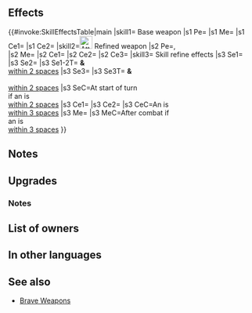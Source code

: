 {{Weapon Infobox
|tagid=SID_レディソード
|weaponName=Ladyblade
|image=wep_sw115
|weaponType=Sword
|might=11
|range=1
|effect=Enables【Canto (２)】.<br><br>Inflicts Spd-5. Unit attacks twice. (Even if foe initiates combat, unit attacks twice.) Calculates damage using the lower of foe's Def or Res.<br><br>【Canto (２)】<br>After an attack, Assist skill, or structure destruction, unit can move ２ space(s).<br><br>(Unit moves according to movement type. Once per turn. Cannot attack or assist. Only highest value applied. Does not stack. After moving, if a skill that grants another action would be triggered (like with Galeforce), Canto will trigger after the granted action. Unit's base movement has no effect on movement granted. Cannot warp (using skills like Wings of Mercy) a distance greater than unit would be able to move with normal Canto movement.)
|cost=400
|exclusive=1
|statModifiers=0,11,-5,0,0
|required=Silver Sword
|intID=2592
|sort=547
|value=20
|timingID=1
|abilityID=288
|randomTimestamp=2021-07-08T07:00:00Z
|randomMinLv=31
|refinePaths=default
|refineSP=400
|refineMedals=500
|refineDews=200
|upgradedEffect=Enables【Canto (２)】.<br><br>Unit attacks twice (even if foe initiates combat, unit attacks twice). Grants Atk/Def/Res+5 and inflicts Spd-5.<br><br>Calculates damage using the lower of foe's Def or Res.<br><br>Deals damage = 20% of unit's Def during combat (including area-of-effect Specials).<br><br>【Canto (２)】<br>After an attack, Assist skill, or structure destruction, unit can move ２ space(s).<br><br>(Unit moves according to movement type. Once per turn. Cannot attack or assist. Only highest value applied. Does not stack. After moving, if a skill that grants another action would be triggered (like with Galeforce), Canto will trigger after the granted action. Unit's base movement has no effect on movement granted. Cannot warp (using skills like Wings of Mercy) a distance greater than unit would be able to move with normal Canto movement.)
|upgradedStatModifiers=0,16,-5,5,5
|refineStatsAtk=5,1,0,0,0
|effectSkill1=At start of turn, if unit is within 2 spaces of an ally, grants Atk/Def+6 and "neutralizes penalties on unit during combat" to unit and allies within 2 spaces of unit for 1 turn, and also, grants "unit can move 1 extra space" to unit and flying allies within 2 spaces of unit for 1 turn (does not stack).<br><br>If unit is within 3 spaces of an ally, grants bonus to unit's Atk/Def/Res = 10% of unit's Def at start of combat + 5 and reduces damage from foe's attacks by 20% of unit's Def during combat (excluding area-of-effect Specials), and restores 7 HP to unit after combat.
|properties=random_owner
}}
==Effects==
{{#invoke:SkillEffectsTable|main
|skill1={{SCi|weapon}} Base weapon
|s1 Pe={{Eft|Stat Reduction|Spd|5}}
|s1 Me={{Eft|Canto|2}}
|s1 Ce1={{Eft|Attack Twice}}
|s1 Ce2={{Eft|Lower Def Res}}
|skill2=[[File:Attack Plus W.png|x26px|class=inline-icon]] Refined weapon
|s2 Pe={{Eft|Stat Boosts|Atk/Def/Res|5}},<br>{{Eft|Stat Reduction|Spd|5}}
|s2 Me={{Eft|Canto|2}}
|s2 Ce1={{Eft|Attack Twice}}
|s2 Ce2={{Eft|Lower Def Res}}
|s2 Ce3={{Eft|Damage Boost|20% of {{Tgt|Unit}}'s Def}}
|skill3={{Si|Ladyblade|refine=Skill1}} Skill refine effects
|s3 Se1={{Eft|Bonuses|Atk/Def|6}}
|s3 Se2={{SEt|Neutralize Penalties}}
|s3 Se1-2T={{Tgt|Unit}} '''&''' {{Tgt|Allies}}<br>[[within 2 spaces]]
|s3 Se3={{SEt|Mobility Increased}}
|s3 Se3T={{Tgt|Unit}} '''&'''<br>{{Mt|Flying}} {{Tgt|Allies}}<br>[[within 2 spaces]]
|s3 SeC=At start of turn<br>if an {{Tgt|Ally}} is<br>[[within 2 spaces]]
|s3 Ce1={{Eft|Temporary buffs|Atk/Def/Res|10% of {{Tgt|Unit}}'s Def<br>at start of combat, +5}}
|s3 Ce2={{Eft|Damage Reduction|20% of {{Tgt|Unit}}'s Def}}
|s3 CeC=An {{Tgt|Ally}} is<br>[[within 3 spaces]]
|s3 Me={{Eft|Heal|7}}
|s3 MeC=After combat if<br>an {{Tgt|Ally}} is<br>[[within 3 spaces]]
}}

==Notes==
{{Canto|2}}
{{AttackTwice}}
{{LowerDefRes}}
==Upgrades==
{{Weapon Upgrade List}}
===Notes===
{{DamageBoost|name=Refined Ladyblade}}
{{Bonuses|name={{St|Ladyblade|refine=Skill1}}}}
{{Neutralize Penalties|name={{St|Ladyblade|refine=Skill1}}}}
{{Mobility increased|name={{St|Ladyblade|refine=Skill1}}}}
{{At start of combat|name={{St|Ladyblade|refine=Skill1}}}}
{{FlatDamageReduction}}
{{After combat healing|name={{St|Ladyblade|refine=Skill1}}}}

==List of owners==
{{Skill Hero List}}
==In other languages==
{{OtherLanguages
|japanese=レディソード
|german=Venusschwert
|spanishEU=Espada fina
|spanishLA=Espada fina
|french=Épée fine
|italian=Spada fine
|chineseTW=淑女劍
|portuguese=Espada femínea
}}
==See also==
{{See also skills|cond=(Description LIKE '%inflicts Spd-_%attacks twice%' AND Description NOT LIKE '%inflicts Spd-_%if unit initiates combat,% attacks twice%' AND Description NOT LIKE '%reduce damage%"unit attack twice%' OR Description LIKE '%calculates damage using%lower of foe_s Def or Res%' AND Description NOT LIKE '%foe_s range = 2%' AND Description NOT LIKE '%【Hexblade】%') AND Exclusive='1'}}
* [[Brave Weapons]]
{{Weapons Navbox}}